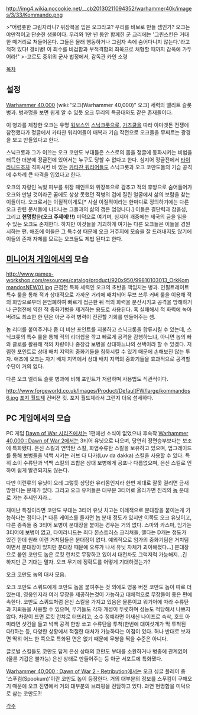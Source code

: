 {{{+1 '''Ork Kommandos'''}}}

http://img4.wikia.nocookie.net/__cb20130211094352/warhammer40k/images/3/33/Kommando.png

>"어렴풋한 그림자라니? 위장복을 입은 오크라고? 우리를 바보로 만들 셈인가? 오크는 야만적이고 단순한 생물이다. 우리와 1만 년 동안 함께한 군 교리에는 '그린스킨은 거대한 떼거리로 쳐들어온다. 그들은 몰래 행동하거나 그림자 속에 숨어다니지 않는다.'라고 적혀 있다! 경비병! 이 죄수를 비겁함과 부적격함의 죄목으로 처형할 때까지 감옥에 가두어라!"
>-고르도 중위의 군사 법정에서, 감독관 카인 소령

[[목차]]

== 설정 ==
[[Warhammer 40,000]] [wiki:"오크(Warhammer 40,000)" 오크] 세력의 엘리트 슬롯 병과. 병과명을 보면 쉽게 알 수 있듯 오크 무리의 특공대와도 같은 존재들이다.

이 병과를 제창한 오크는 유명 [[워보스]]인 [[스닉크롯]]으로, [[가즈쿨]]을 따라 아마겟돈 전쟁에 참전했다가 정글에서 카타찬 워리어들이 매복과 기습 작전으로 오크들을 무찌르는 광경을 보고 만들었다고 한다.

스닉크롯과 그가 이끄는 오크 코만도 부대들은 스스로의 몸을 정글에 동화시키는 비법을 터득한 더분에 정글전에 있어서는 누구도 당할 수 없다고 한다. 심지어 정글전에서 [[타이라니드]]조차 격파시킨 바 있는 [[카타찬 워리어]]들도 스닉크롯과 오크 코만도들의 기습 공격에 수차례 큰 타격을 입었다고 한다.

오크의 자랑인 녹빛 피부를 위장 페인트와 위장복으로 감추고 적의 후방으로 숨어들어가 오크와 만날 것이라곤 꿈에도 상상 못했던 적병의 겁에 질린 얼굴에서 삶의 보람을 찾는 이들이다. 오크로서는 이질적이게도[* 사실 이질적이라는 한마디로 정의하기에는 다른 오크 관련 문서들에 나타나는 그들과의 삶의 갭은 엄청나다.] 이들은 결단력과 참을성, 그리고 '''현명함'''을'''(오크 주제에!!!)''' 미덕으로 여기며, 심지어 개중에는 제국의 글을 읽을 수 있는 오크도 존재한다. 하지만 이것들을 기괴하게 여기는 다른 오크들은 이들을 경원시하는 편. 애초에 이들은 그 특수성 때문에 오크 거주지에 모습을 잘 드러내지도 않기에 이들의 존재 자체를 모르는 오크들도 제법 된다고 한다.

== [[미니어처 게임]]에서의 모습 ==
http://www.games-workshop.com/resources/catalog/product/920x950/99810103013_OrkKommandosNEW01.jpg
근접전 특화 세력인 오크의 초반을 책임지는 병과. 인필트레이트 특수 룰을 통해 적과 상대적으로 가까운 거리에 배치되어 무브 쓰루 커버 룰을 이용해 적의 화망으로부터 은엄폐하여 빠르게 접근한 뒤 적의 화력을 분산시키고 공격을 방해하거나 근접전에 약한 적 중화기병을 제거하는 용도로 사용된다. 혹 실패해서 적 화력에 녹아 버려도 최소한 한 턴은 아군 주력 병력이 전진할 기회를 만들어주는 셈. 

놉 리더를 붙여주거나 좀 더 비싼 포인트를 지불하고 스닉크롯을 합류시킬 수 있는데, 스닉크롯의 특수 룰을 통해 적의 리더쉽을 깎고 빠르게 공격을 감행하느냐, 아니면 놉의 빠와 클로를 활용해 적의 차량이나 중장갑 보병을 상대하느냐의 선택이라 할 수 있겠다. 저렴한 포인트로 상대 배치 지역의 중화기들을 침묵시킬 수 있기 때문에 손해보진 않는 투자. 애초에 오크는 자기 배치 지역에서 상대 배치 지역의 중화기들을 효과적으로 공격할 수단이 거의 없다.

다른 오크 엘리트 슬롯 병과에 비해 포인트가 저렴하며 사용법도 직관적이다.

http://www.forgeworld.co.uk/Images/Product/DefaultFW/large/kommandos6.jpg
[[포지 월드]]제 컨버젼 킷. 포지 월드제라서 그런지 더욱 섬세하다.

== PC 게임에서의 모습 ==
PC 게임 [[Dawn of War 시리즈]]에서는 1편에선 소식이 없었으나 후속작 [[Warhammer 40,000 : Dawn of War 2]]에서는 3티어 유닛으로 나오며, 당연히 정면승부보다는 보조에 특화됐다. 은신 스킬과 연막탄 스킬, 화염수류탄 스킬을 보유하고 있으며, 업그레이드를 통해 보병들을 넉백 시키는 러브 다 다카(Luv da dakka) 스킬을 사용할 수 있다. 특히 소이 수류탄과 넉백 스킬의 조합은 상대 보병에게 공포나 다름없으며, 은신 스킬로 인하여 쉽게 발견되지도 않는다.

다만 이런류의 유닛이 으레 그렇듯 상당한 유리몸인지라 한번 제대로 잘못 걸리면 금새 망한다는 문제가 있다. 그리고 오크 유저들은 대부분 3티어로 올라가면 진리의 [[놉]] 분대로 가는 추세인지라...

재미난 특징이라면 코만도 부대는 3티어 유닛 치고는 이례적으로 분대장을 붙이는게 가능하다는 점이다.[* 다른 케이스를 들자면 [[놉]] 분대 정도가 있지만 이쪽도 오크 유닛이고, 다른 종족들 중 3티어 보병이 분대장을 붙이는 경우는 거의 없다. 스마와 카스마, 임가는 3티어에 보병이 없고, 타이라니드는 죄다 몬스트러스 크리쳐들, 엘다는 D캐논 정도가 있긴 한데 원래 이런 거치팀들은 분대장이 없다. 예외적으로 임가의 중화기팀은 거치팀이면서 분대장이 있지만 분대장 때문에 오류가 나서 유닛 자체가 괴이해졌다...] 분대장으로 붙인 코만도 놉은 로킷 런챠로 무장하고 있어서 대전차도 그럭저럭 가능해지...긴 하지만 큰 기대는 말자. 오크 무기에 정확도를 어떻게 기대하겠는가?

{{{#!html
<object width="480" height="385"><param name="movie" value="http://www.youtube.com/v/kzmo0_NePM0?fs=1&amp;hl=en_US"></param><param name="allowFullScreen" value="true"></param><param name="allowscriptaccess" value="always"></param><embed src="http://www.youtube.com/v/kzmo0_NePM0?fs=1&amp;hl=en_US" type="application/x-shockwave-flash" allowscriptaccess="always" allowfullscreen="true" width="480" height="385"></embed></object>
}}}

{{{#!html
<object width="480" height="385"><param name="movie" value="http://www.youtube.com/v/NjvSdETTqXI?fs=1&amp;hl=en_US"></param><param name="allowFullScreen" value="true"></param><param name="allowscriptaccess" value="always"></param><embed src="http://www.youtube.com/v/NjvSdETTqXI?fs=1&amp;hl=en_US" type="application/x-shockwave-flash" allowscriptaccess="always" allowfullscreen="true" width="480" height="385"></embed></object>
}}}
오크 코만도 놉의 대사 모음.

오크 코만도 스쿼드에게 코만도 놉을 붙여주는 것 외에도 영웅 버전 코만도 놉이 따로 더 있는데, 영웅인지라 여러 무장을 제공하는것이 가능하고 대체적으로 무장들이 좋은 편에 속한다. 코만도 스쿼드처럼 은신 스킬을 가지고 있음은 물론이고 워기어에 따라 수류탄과 지뢰등을 사용할 수 있으며, 무기들도 각자 개성이 뚜렷하며 성능도 적당해서 나쁘지 않다. 차량이 뜨면 로킷 런챠로 터뜨리고, 소수 정예라면 어새신 나이프로 슥삭, 호드 아미라면 샷건을 들고 넉백 공격 한방 쏘고 수류탄을 투척(한번에 대여섯개가 막 투척된다!)하는 등, 다양한 상황에서 적절한 대처가 가능하다는 이점이 있다. 허나 반대로 보자면 딱히 어느 한 쪽으로 특화된 면은 없기 때문에 무쌍을 찍을 수준은 아니다.

글로벌 스킬들도 코만도 답게 은신 상태의 코만도 부대를 소환하거나 병종에 관계없이(물론 기갑은 불가능) 은신 상태로 만들어주는 등 아군 서포트에 특화됐다.

[[Warhammer 40,000 : Dawn of War 2 - Retribution]]에서는 오크 싱글 플레이 중 '스푸컴(Spookum)'이란 코만도 놉이 등장한다. 거의 대부분의 정보를 스푸컴이 구해오기 때문에 오크 진영에서 거의 대부분의 브리핑을 전담하고 있다. 과연 현명함을 미덕으로 삼는 코만도?!

[[각주]]
